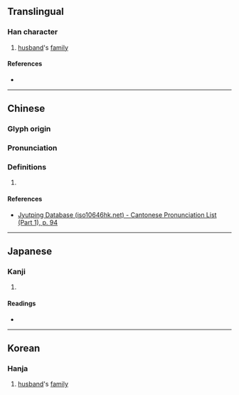 {{character info/new}}
==Translingual==

===Han character===
{{Han char|rn=38|rad=女|as=09|sn=12|four=|canj=VWP|ids=⿰女思}}

# [[husband]]'s [[family]]

====References====
* {{Han ref|kx=0267.240|dkj=06529|dj=0534.220|hdz=21066.020|uh=5AA4|ud=23204}}

----

==Chinese==
{{zh-forms}}

===Glyph origin===
{{Han etym}}

===Pronunciation===
{{zh-pron
|m=sī
|c=si1
|mc=y
|oc=y
|cat=
}}

===Definitions===
{{zh-hanzi}}

# {{rfdef|lang=zh}}

====References====
* [http://www.iso10646hk.net/jp/document/download.jsp Jyutping Database (iso10646hk.net) - Cantonese Pronunciation List (Part 1), p. 94]

----

==Japanese==

===Kanji===
{{ja-kanji|grade=|rs=女09}}

# {{defn|lang=ja|sort=女09}}

====Readings====
* {{ja-readings|on=[[し]] (shi)|kun=}}

----

==Korean==

===Hanja===
{{ko-hanja|hangeul=시|eumhun=[[시집]], [[여자]][[의]] [[자]]|rv=si|mr=si|y=si|ehrv=sijip, yeojaui ja|ehmr=sijip, yôjaûi cha|ehy=sicip, yecauy ca}}

# [[husband]]'s [[family]]